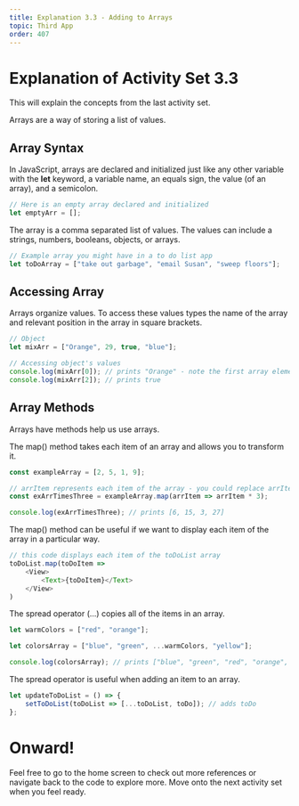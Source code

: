 ```yaml
---
title: Explanation 3.3 - Adding to Arrays
topic: Third App
order: 407
---
```


# Explanation of Activity Set 3.3

This will explain the concepts from the last activity set.

Arrays are a way of storing a list of values.

## Array Syntax

In JavaScript, arrays are declared and initialized just like any other variable with the **let** keyword, a variable name, an equals sign, the value (of an array), and a semicolon.

```js
// Here is an empty array declared and initialized
let emptyArr = [];
```

The array is a comma separated list of values.
The values can include a strings, numbers, booleans, objects, or arrays.

```js
// Example array you might have in a to do list app
let toDoArray = ["take out garbage", "email Susan", "sweep floors"];
```

## Accessing Array

Arrays organize values. 
To access these values types the name of the array and relevant position in the array in square brackets.

```js
// Object
let mixArr = ["Orange", 29, true, "blue"];

// Accessing object's values
console.log(mixArr[0]); // prints "Orange" - note the first array element has an index of 0
console.log(mixArr[2]); // prints true
```

## Array Methods

Arrays have methods help us use arrays.

The map() method takes each item of an array and allows you to transform it.

```js
const exampleArray = [2, 5, 1, 9];

// arrItem represents each item of the array - you could replace arrItem with any valid variable name
const exArrTimesThree = exampleArray.map(arrItem => arrItem * 3);

console.log(exArrTimesThree); // prints [6, 15, 3, 27]
```

The map() method can be useful if we want to display each item of the array in a particular way.

```js
// this code displays each item of the toDoList array
toDoList.map(toDoItem => 
    <View>
        <Text>{toDoItem}</Text>
    </View>
)
```

The spread operator (...) copies all of the items in an array.

```js
let warmColors = ["red", "orange"];

let colorsArray = ["blue", "green", ...warmColors, "yellow"];

console.log(colorsArray); // prints ["blue", "green", "red", "orange", "yellow"]
```

The spread operator is useful when adding an item to an array.

```js
let updateToDoList = () => {
    setToDoList(toDoList => [...toDoList, toDo]); // adds toDo
};
```

# Onward!

Feel free to go to the home screen to check out more references or navigate back to the code to explore more.
Move onto the next activity set when you feel ready.